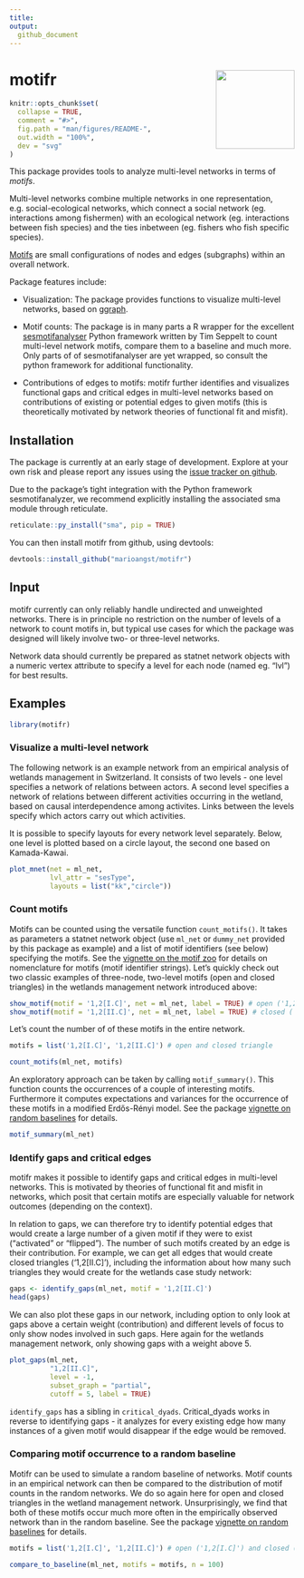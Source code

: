 ```yaml
---
title: 
output: 
  github_document
---
```


# motifr <a href='https://marioangst.github.io/motifr'><img src='man/figures/logo.svg' align="right" height="139" /></a>

<!-- README.md is generated from README.Rmd. Please edit that file -->

```r
knitr::opts_chunk$set(
  collapse = TRUE,
  comment = "#>",
  fig.path = "man/figures/README-",
  out.width = "100%",
  dev = "svg"
)
```

<!-- badges: start -->
<!-- badges: end -->

This package provides tools to analyze multi-level networks in terms of _motifs_. 

Multi-level networks combine multiple networks in one representation, e.g. social-ecological networks, which connect a social network (eg. interactions among fishermen) with an ecological network (eg. interactions between fish species) and the ties inbetween (eg. fishers who fish specific species).

[Motifs](https://en.wikipedia.org/wiki/Network_motif) are small configurations of nodes and edges (subgraphs) within an overall network.

Package features include:

  - Visualization: The package provides functions to visualize multi-level networks, based on [ggraph](https://github.com/thomasp85/ggraph).
  
  - Motif counts: The package is in many parts a R wrapper for the excellent [sesmotifanalyser](https://gitlab.com/t.seppelt/sesmotifanalyser) Python framework written by Tim Seppelt to count multi-level network motifs, compare them to a baseline and much more. Only parts of of sesmotifanalyser are yet wrapped, so consult the python framework for additional functionality. 
  
- Contributions of edges to motifs: motifr further identifies and visualizes functional gaps and critical edges in multi-level networks based on contributions of existing or potential edges to given motifs (this is theoretically motivated by network theories of functional fit and misfit).


## Installation

The package is currently at an early stage of development. Explore at your own risk and please report any issues using the [issue tracker on github](https://github.com/marioangst/motifr/issues).

Due to the package's tight integration with the Python framework sesmotifanalyzer, we recommend explicitly installing the associated sma module through reticulate.

```r
reticulate::py_install("sma", pip = TRUE)
```

You can then install motifr from github, using devtools:

```r
devtools::install_github("marioangst/motifr")
```

## Input

motifr currently can only reliably handle undirected and unweighted networks. There is in principle no restriction on the number of levels of a network to count motifs in, but typical use cases for which the package was designed will likely involve two- or three-level networks.

Network data should currently be prepared as statnet network objects with a numeric vertex attribute to specify a level for each node (named eg. "lvl") for best results.

## Examples


```r
library(motifr)
```

### Visualize a multi-level network

The following network is an example network from an empirical analysis of wetlands management in Switzerland. It consists of two levels - one level specifies a network of relations between actors. A second level specifies a network of relations between different activities occurring in the wetland, based on causal interdependence among activites. Links between the levels specify which actors carry out which activities.

It is possible to specify layouts for every network level separately. Below, one level is plotted based on a circle layout, the second one based on Kamada-Kawai.

```r
plot_mnet(net = ml_net,
          lvl_attr = "sesType",
          layouts = list("kk","circle"))
```

### Count motifs

Motifs can be counted using the versatile function ``count_motifs()``. It takes as parameters a statnet network object (use ``ml_net`` or ``dummy_net`` provided by this package as example) and a list of motif identifiers (see below) specifying the motifs. See the [vignette on the motif zoo](https://marioangst.github.io/motifr/articles/motif_zoo.html) for details on nomenclature for motifs (motif identifier strings). Let's quickly check out two classic examples of three-node, two-level motifs (open and closed triangles) in the wetlands management network introduced above:

```r
show_motif(motif = '1,2[I.C]', net = ml_net, label = TRUE) # open ('1,2[I.C]') triangle
show_motif(motif = '1,2[II.C]', net = ml_net, label = TRUE) # closed ('1,2[II.C]') triangle
```


Let's count the number of of these motifs in the entire network.

```r
motifs = list('1,2[I.C]', '1,2[II.C]') # open and closed triangle

count_motifs(ml_net, motifs)
```

An exploratory approach can be taken by calling ``motif_summary()``. This function counts the occurrences of a couple of interesting motifs. Furthermore it computes expectations and variances for the occurrence of these motifs in a modified Erdős-Rényi model. See the package [vignette on random baselines](https://marioangst.github.io/motifr/articles/random_baselines.html) for details.

```r
motif_summary(ml_net)
```

### Identify gaps and critical edges

motifr makes it possible to identify gaps and critical edges in multi-level networks. This is motivated by theories of functional fit and misfit in networks, which posit that certain motifs are especially valuable for network outcomes (depending on the context). 

In relation to gaps, we can therefore try to identify potential edges that would create a large number of a given motif if they were to exist ("activated" or "flipped"). The number of such motifs created by an edge is their contribution. For example, we can get all edges that would create closed triangles ('1,2[II.C]'), including the information about how many such triangles they would create for the wetlands case study network:

```r
gaps <- identify_gaps(ml_net, motif = '1,2[II.C]')
head(gaps)
```

We can also plot these gaps in our network, including option to only look at gaps above a certain weight (contribution) and different levels of focus to only show nodes involved in such gaps. Here again for the wetlands management network, only showing gaps with a weight above 5.

```r
plot_gaps(ml_net, 
          "1,2[II.C]", 
          level = -1, 
          subset_graph = "partial", 
          cutoff = 5, label = TRUE)
```

``identify_gaps`` has a sibling in ``critical_dyads``. Critical_dyads works in reverse to identifying gaps - it analyzes for every existing edge how many instances of a given motif would disappear if the edge would be removed.

### Comparing motif occurrence to a random baseline

Motifr can be used to simulate a random baseline of networks. Motif counts in an empirical network can then be compared to the distribution of motif counts in the random networks. We do so again here for open and closed triangles in the wetland management network. Unsurprisingly, we find that both of these motifs occur much more often in the empirically observed network than in the random baseline. See the package [vignette on random baselines](vignettes/random_baselines.Rmd) for details.

```r
motifs = list('1,2[I.C]', '1,2[II.C]') # open ('1,2[I.C]') and closed ('1,2[II.C]') triangles

compare_to_baseline(ml_net, motifs = motifs, n = 100)
```
